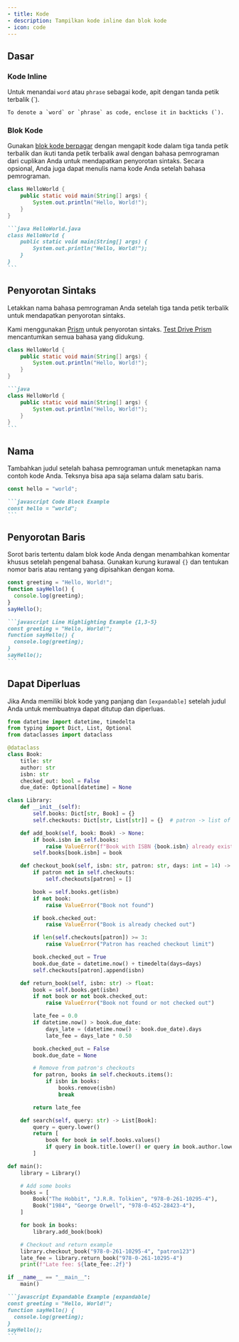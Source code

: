 ```yaml
---
- title: Kode
- description: Tampilkan kode inline dan blok kode
- icon: code
---
```


## Dasar

### Kode Inline

Untuk menandai `word` atau `phrase` sebagai kode, apit dengan tanda petik terbalik (\`).

```
To denote a `word` or `phrase` as code, enclose it in backticks (`).
```

### Blok Kode

Gunakan [blok kode berpagar](https://www.markdownguide.org/extended-syntax/#fenced-code-blocks) dengan mengapit kode dalam tiga tanda petik terbalik dan ikuti tanda petik terbalik awal dengan bahasa pemrograman dari cuplikan Anda untuk mendapatkan penyorotan sintaks. Secara opsional, Anda juga dapat menulis nama kode Anda setelah bahasa pemrograman.

```java HelloWorld.java
class HelloWorld {
    public static void main(String[] args) {
        System.out.println("Hello, World!");
    }
}
```

````md
```java HelloWorld.java
class HelloWorld {
    public static void main(String[] args) {
        System.out.println("Hello, World!");
    }
}
```
````

## Penyorotan Sintaks

Letakkan nama bahasa pemrograman Anda setelah tiga tanda petik terbalik untuk mendapatkan penyorotan sintaks.

Kami menggunakan [Prism](https://prismjs.com/#supported-languages) untuk penyorotan sintaks. [Test Drive Prism](https://prismjs.com/test.html#language=markup) mencantumkan semua bahasa yang didukung.

```java
class HelloWorld {
    public static void main(String[] args) {
        System.out.println("Hello, World!");
    }
}
```

````md
```java
class HelloWorld {
    public static void main(String[] args) {
        System.out.println("Hello, World!");
    }
}
```
````

## Nama

Tambahkan judul setelah bahasa pemrograman untuk menetapkan nama contoh kode Anda. Teksnya bisa apa saja selama dalam satu baris.

```javascript Code Block Example
const hello = "world";
```

````md Code Block Example
```javascript Code Block Example
const hello = "world";
```
````

## Penyorotan Baris

Sorot baris tertentu dalam blok kode Anda dengan menambahkan komentar khusus setelah pengenal bahasa. Gunakan kurung kurawal `{}` dan tentukan nomor baris atau rentang yang dipisahkan dengan koma.

```javascript Line Highlighting Example {1,3-5}
const greeting = "Hello, World!";
function sayHello() {
  console.log(greeting);
}
sayHello();
```

````md
```javascript Line Highlighting Example {1,3-5}
const greeting = "Hello, World!";
function sayHello() {
  console.log(greeting);
}
sayHello();
```
````

## Dapat Diperluas

Jika Anda memiliki blok kode yang panjang dan `[expandable]` setelah judul Anda untuk membuatnya dapat ditutup dan diperluas.

```python library.py [expandable]
from datetime import datetime, timedelta
from typing import Dict, List, Optional
from dataclasses import dataclass

@dataclass
class Book:
    title: str
    author: str
    isbn: str
    checked_out: bool = False
    due_date: Optional[datetime] = None

class Library:
    def __init__(self):
        self.books: Dict[str, Book] = {}
        self.checkouts: Dict[str, List[str]] = {}  # patron -> list of ISBNs

    def add_book(self, book: Book) -> None:
        if book.isbn in self.books:
            raise ValueError(f"Book with ISBN {book.isbn} already exists")
        self.books[book.isbn] = book

    def checkout_book(self, isbn: str, patron: str, days: int = 14) -> None:
        if patron not in self.checkouts:
            self.checkouts[patron] = []

        book = self.books.get(isbn)
        if not book:
            raise ValueError("Book not found")

        if book.checked_out:
            raise ValueError("Book is already checked out")

        if len(self.checkouts[patron]) >= 3:
            raise ValueError("Patron has reached checkout limit")

        book.checked_out = True
        book.due_date = datetime.now() + timedelta(days=days)
        self.checkouts[patron].append(isbn)

    def return_book(self, isbn: str) -> float:
        book = self.books.get(isbn)
        if not book or not book.checked_out:
            raise ValueError("Book not found or not checked out")

        late_fee = 0.0
        if datetime.now() > book.due_date:
            days_late = (datetime.now() - book.due_date).days
            late_fee = days_late * 0.50

        book.checked_out = False
        book.due_date = None

        # Remove from patron's checkouts
        for patron, books in self.checkouts.items():
            if isbn in books:
                books.remove(isbn)
                break

        return late_fee

    def search(self, query: str) -> List[Book]:
        query = query.lower()
        return [
            book for book in self.books.values()
            if query in book.title.lower() or query in book.author.lower()
        ]

def main():
    library = Library()

    # Add some books
    books = [
        Book("The Hobbit", "J.R.R. Tolkien", "978-0-261-10295-4"),
        Book("1984", "George Orwell", "978-0-452-28423-4"),
    ]

    for book in books:
        library.add_book(book)

    # Checkout and return example
    library.checkout_book("978-0-261-10295-4", "patron123")
    late_fee = library.return_book("978-0-261-10295-4")
    print(f"Late fee: ${late_fee:.2f}")

if __name__ == "__main__":
    main()
```

````md
```javascript Expandable Example [expandable]
const greeting = "Hello, World!";
function sayHello() {
  console.log(greeting);
}
sayHello();
```
````
